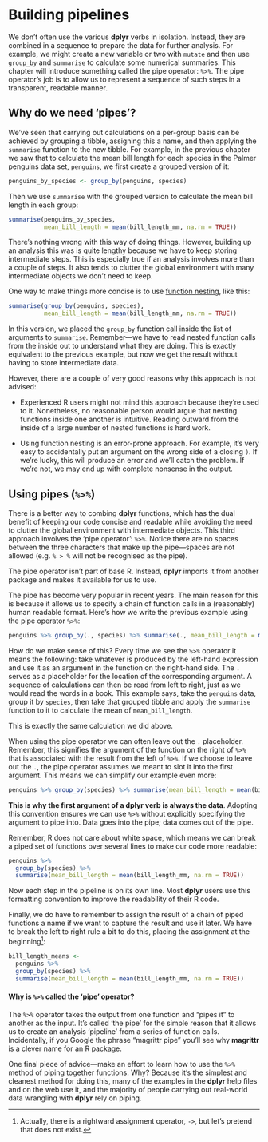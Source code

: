 # Building pipelines

We don't often use the various **dplyr** verbs in isolation. Instead, they are combined in a sequence to prepare the data for further analysis. For example, we might create a new variable or two with `mutate` and then use `group_by` and `summarise` to calculate some numerical summaries. This chapter will introduce something called the pipe operator: `%>%`. The pipe operator's job is to allow us to represent a sequence of such steps in a transparent, readable manner.

## Why do we need 'pipes'?

We've seen that carrying out calculations on a per-group basis can be achieved by grouping a tibble, assigning this a name, and then applying the `summarise` function to the new tibble. For example, in the previous chapter we saw that to calculate the mean bill length for each species in the Palmer penguins data set, `penguins`, we first create a grouped version of it:

```r
penguins_by_species <- group_by(penguins, species)
```

Then we use `summarise` with the grouped version to calculate the mean bill length in each group:

```r
summarise(penguins_by_species, 
          mean_bill_length = mean(bill_length_mm, na.rm = TRUE))
```

There's nothing wrong with this way of doing things. However, building up an analysis this was is quite lengthy because we have to keep storing intermediate steps. This is especially true if an analysis involves more than a couple of steps. It also tends to clutter the global environment with many intermediate objects we don't need to keep.

One way to make things more concise is to use [function nesting](#combining-functions), like this:

```r
summarise(group_by(penguins, species), 
          mean_bill_length = mean(bill_length_mm, na.rm = TRUE))
```

In this version, we placed the `group_by` function call inside the list of arguments to `summarise`. Remember---we have to read nested function calls from the inside out to understand what they are doing. This is exactly equivalent to the previous example, but now we get the result without having to store intermediate data. 

However, there are a couple of very good reasons why this approach is not advised:

-   Experienced R users might not mind this approach because they're used to it. Nonetheless, no reasonable person would argue that nesting functions inside one another is intuitive. Reading outward from the inside of a large number of nested functions is hard work.

-   Using function nesting is an error-prone approach. For example, it's very easy to accidentally put an argument on the wrong side of a closing `)`. If we're lucky, this will produce an error and we'll catch the problem. If we're not, we may end up with complete nonsense in the output.

## Using pipes (`%>%`)

There is a better way to combing **dplyr** functions, which has the dual benefit of keeping our code concise and readable while avoiding the need to clutter the global environment with intermediate objects. This third approach involves the 'pipe operator': `%>%`. Notice there are no spaces between the three characters that make up the pipe---spaces are not allowed (e.g. `% > %` will not be recognised as the pipe).

The pipe operator isn't part of base R. Instead, **dplyr** imports it from another package and makes it available for us to use.

The pipe has become very popular in recent years. The main reason for this is because it allows us to specify a chain of function calls in a (reasonably) human readable format. Here's how we write the previous example using the pipe operator `%>%`:

```r
penguins %>% group_by(., species) %>% summarise(., mean_bill_length = mean(bill_length_mm, na.rm = TRUE))
```

How do we make sense of this? Every time we see the `%>%` operator it means the following: take whatever is produced by the left-hand expression and use it as an argument in the function on the right-hand side. The `.` serves as a placeholder for the location of the corresponding argument. A sequence of calculations can then be read from left to right, just as we would read the words in a book. This example says, take the `penguins` data, group it by `species`, then take that grouped tibble and apply the `summarise` function to it to calculate the mean of `mean_bill_length`.

This is exactly the same calculation we did above.

When using the pipe operator we can often leave out the `.` placeholder. Remember, this signifies the argument of the function on the right of `%>%` that is associated with the result from the left of `%>%`. If we choose to leave out the `.`, the pipe operator assumes we meant to slot it into the first argument. This means we can simplify our example even more:

```r
penguins %>% group_by(species) %>% summarise(mean_bill_length = mean(bill_length_mm, na.rm = TRUE))
```

**This is why the first argument of a dplyr verb is always the data**. Adopting this convention ensures we can use `%>%` without explicitly specifying the argument to pipe into. Data goes into the pipe; data comes out of the pipe.

Remember, R does not care about white space, which means we can break a piped set of functions over several lines to make our code more readable:

```r
penguins %>% 
  group_by(species) %>% 
  summarise(mean_bill_length = mean(bill_length_mm, na.rm = TRUE))
```

Now each step in the pipeline is on its own line. Most **dplyr** users use this formatting convention to improve the readability of their R code.

Finally, we do have to remember to assign the result of a chain of piped functions a name if we want to capture the result and use it later. We have to break the left to right rule a bit to do this, placing the assignment at the beginning[^dplyr-pipes-1]:

[^dplyr-pipes-1]: Actually, there is a rightward assignment operator, `->`, but let's pretend that does not exist.

```r
bill_length_means <- 
  penguins %>% 
  group_by(species) %>% 
  summarise(mean_bill_length = mean(bill_length_mm, na.rm = TRUE))
```

::: {.infobox .information data-latex="{information}"}
#### Why is `%>%` called the 'pipe' operator? {.unnumbered}

The `%>%` operator takes the output from one function and "pipes it" to another as the input. It's called 'the pipe' for the simple reason that it allows us to create an analysis 'pipeline' from a series of function calls. Incidentally, if you Google the phrase "magrittr pipe" you'll see why **magrittr** is a clever name for an R package.
:::

One final piece of advice---make an effort to learn how to use the `%>%` method of piping together functions. Why? Because it's the simplest and cleanest method for doing this, many of the examples in the **dplyr** help files and on the web use it, and the majority of people carrying out real-world data wrangling with **dplyr** rely on piping.

